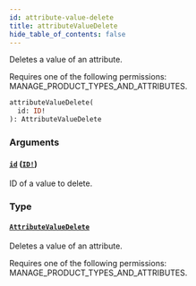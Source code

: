 ```yaml
---
id: attribute-value-delete
title: attributeValueDelete
hide_table_of_contents: false
---
```


Deletes a value of an attribute.

Requires one of the following permissions: MANAGE_PRODUCT_TYPES_AND_ATTRIBUTES.

```graphql
attributeValueDelete(
  id: ID!
): AttributeValueDelete
```

### Arguments

#### [`id`](#) ([`ID!`](../../../developer/api-reference/scalars/id))

ID of a value to delete.

### Type

#### [`AttributeValueDelete`](../../../developer/api-reference/objects/attribute-value-delete)

Deletes a value of an attribute.

Requires one of the following permissions: MANAGE_PRODUCT_TYPES_AND_ATTRIBUTES.
